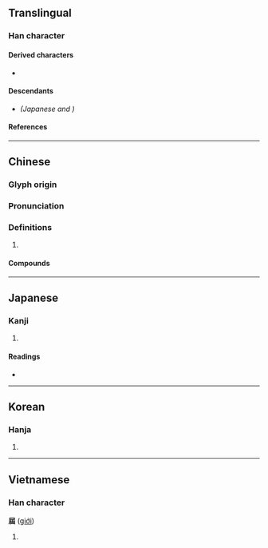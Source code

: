 {{also|届}}
{{character info/new}}
==Translingual==
{{ja-forms|[[届]]|[[届]]|屆}}

===Han character===
{{Han char|rn=44|rad=尸|as=05|sn=8|four=77272|canj=SUG|ids=⿸尸凷}}

====Derived characters====
* {{l|mul|[[𥇵]], [[𨵠]]}}

====Descendants====
* {{l|mul|[[届]]}} ''(Japanese {{w|shinjitai}} and {{w|simplified Chinese}})''

====References====
{{Han ref|kx=0301.030|dkj=07666|dj=0597.110|hdz=20968.010|uh=5C46}}

----

==Chinese==
{{zh-forms|s=届}}

===Glyph origin===
{{Han etym}}

===Pronunciation===
{{zh-pron
|m=jiè
|m-s=jiai4
|c=gaai3
|mn=kài
|mc=y
|oc=y
|cat=cls
}}

===Definitions===
{{zh-hanzi}}

# {{zh-classifier|[[time]], [[term]]}}

====Compounds====
{{zh-der|屆時|屆期|屆滿|屆臨|年屆不惑|應屆|歷屆|無遠弗屆}}

{{zh-cat|Elementary}}

----

==Japanese==
{{ja-kanji forms|届|屆}}

===Kanji===
{{ja-kanji|grade=|rs=尸05|shin=届}}

# {{defn|lang=ja|sort=尸05}}

====Readings====
* {{ja-readings|on=[[かい]] (kai)|kun=[[とどける]] (todokeru), [[とどく]] (todoku), [[とどけ]] (todoke)}}

----

==Korean==

===Hanja===
{{ko-hanja|hangeul=계|rv=gye|mr=kye}}

# {{defn|lang=ko|sort=尸05}}

----

==Vietnamese==

===Han character===
'''屆''' ([[giới]])

# {{defn|lang=vi}}

{{cln|vi|Han tu}}